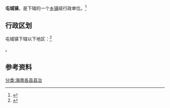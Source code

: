 {{中国乡级行政区|46/90/22/100/000}}

'''屯城镇'''，是{{PRC admin/fullname|46/90/22/100/000|3}}下辖的一个[[乡镇|乡镇]]级行政单位。<ref>{{PRC admin/ref sgc|{{PRC admin/parent|46/90/22/100/000}}}}</ref>

== 行政区划 ==

屯城镇下辖以下地区：<ref>{{PRC admin/ref sgc|46/90/22/100/000}}</ref>

{{PRC admin/children|46/90/22/100/000}}。

== 参考资料 ==

{{reflist}}

{{行政区划小作品}}
{{PRC admin/navcat|46/90/22/100/000}}
[[分类:海南各县县治|分类:海南各县县治]]